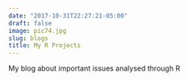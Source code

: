 ```yaml
---
date: "2017-10-31T22:27:21-05:00"
draft: false
image: pic74.jpg
slug: blogs
title: My R Projects
---
```


My blog about important issues analysed through R